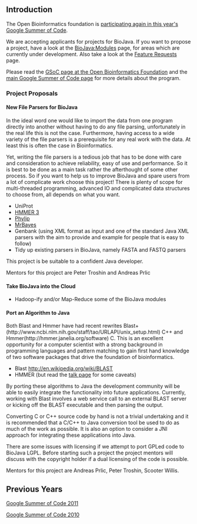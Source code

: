 == Introduction ==

The Open Bioinformatics foundation is [http://www.open-bio.org/wiki/Google_Summer_of_Code participating again in this year's Google Summer of Code].

We are accepting applicants for projects for BioJava. If you want to propose a project, have a look at the [[BioJava:Modules]] page, for areas which are currently under development. Also take a look at the [[BioJava3_Feature_Requests|Feature Requests]] page.

Please read the [http://www.open-bio.org/wiki/Google_Summer_of_Code GSoC page at the Open Bioinformatics Foundation] and the [http://code.google.com/soc main Google Summer of Code page] for more details about the program.

=== Project Proposals ===

==== New File Parsers for BioJava ====

In the ideal word one would like to import the data from one program directly into another without having to do any file parsing, unfortunately in the real life this is not the case. Furthermore, having access to a wide variety of the file parsers is a prerequisite for any real work with the data. At least this is often the case in Bioinformatics. 

Yet, writing the file parsers is a tedious job that has to be done with care and consideration to achieve reliability, easy of use and performance. So it is best to be done as a main task rather the afterthought of some other process. So if you want to help us to improve BioJava and spare users from a lot of complicate work choose this project!
There is plenty of scope for multi-threaded programming, advanced IO and complicated data structures to choose from, all depends on what you want. 

* UniProt
* [http://hmmer.janelia.org HMMER 3]
* [http://evolution.genetics.washington.edu/phylip.html Phylip]  
* [http://mrbayes.sourceforge.net MrBayes]
* Genbank (using XML format as input and one of the standard Java XML parsers with the aim to provide and example for people that is easy to follow)
* Tidy up existing parsers in BioJava, namely FASTA and FASTQ parsers

This project is be suitable to a confident Java developer.

Mentors for this project are Peter Troshin and Andreas Prlic

==== Take BioJava into the Cloud ====

* Hadoop-ify and/or Map-Reduce some of the BioJava modules

==== Port an Algorithm to Java ====

Both Blast and Hmmer have had recent rewrites Blast+(http://www.ncbi.nlm.nih.gov/staff/tao/URLAPI/unix_setup.html) C++ and Hmmer(http://hmmer.janelia.org/software) C. 
This is an excellent opportunity for a computer scientist with a strong background in programming languages and pattern matching to gain first hand knowledge of two software packages that drive the foundation of bioinformatics.  

* Blast http://en.wikipedia.org/wiki/BLAST
* HMMER (but read the [[Talk:Google_Summer_of_Code_2012#HMMER|talk page]] for some caveats)

By porting these algorithms to Java the development community will be able to easily integrate the functionality into future applications. Currently, working with Blast involves a web service call to an external BLAST server or kicking off the BLAST executable and then parsing the output. 

Converting C or C++ source code by hand is not a trivial undertaking and it is recommended that a C/C++ to Java conversion tool be used to do as much of the work as possible. It is also an option to consider a JNI approach for integrating these applications into Java.

There are some issues with licensing if we attempt to port GPLed code to BioJava LGPL. Before starting such a project the project mentors will discuss with the copyright holder if a dual licensing of the code is possible.

Mentors for this project are Andreas Prlic, Peter Troshin, Scooter Willis.

== Previous Years ==

[[Google Summer of Code 2011]]

[[Google Summer of Code 2010]]